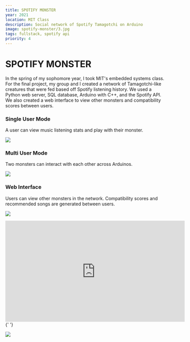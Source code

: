 ```yaml
---
title: SPOTIFY MONSTER
year: 2021
location: MIT Class
description: Social network of Spotify Tamagotchi on Arduino
image: spotify-monster/3.jpg
tags: fullstack, spotify api
priority: 4
---
```


# SPOTIFY MONSTER

In the spring of my sophomore year, I took MIT's embedded systems class. For the final project, my group and I created a network of Tamagotchi-like creatures that were fed based off Spotify listening history. We used a Python web server, SQL database, Arduino with C++, and the Spotify API. We also created a web interface to view other monsters and compatibility scores between users.

### Single User Mode

A user can view music listening stats and play with their monster.

![](/spotify-monster/2.jpg)

### Multi User Mode

Two monsters can interact with each other across Arduinos.

![](/spotify-monster/3.jpg)

### Web Interface

Users can view other monsters in the network. Compatibility scores and recommended songs are generated between users.

![](/spotify-monster/4.jpg)

<iframe
  width="560"
  height="315"
  src="https://www.youtube.com/embed/OLjwTaYY8Ik"
  title="YouTube video player"
  frameborder="0"
  allow="accelerometer; autoplay; clipboard-write; encrypted-media; gyroscope; picture-in-picture"
  allowfullscreen
></iframe>{' '}

![](https://github.com/trudypainter/trudy-computer-react/blob/main/projects/spotify-monster/FINAL_WRITEUP/images/overview.jpeg?raw=true)
